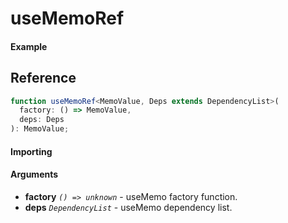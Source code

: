 
<Meta title="Miscellaneous/useMemoRef" component={Example} />

# useMemoRef

#### Example

<Canvas>
  <Story story={Example} inline />
</Canvas>

## Reference

```ts
function useMemoRef<MemoValue, Deps extends DependencyList>(
  factory: () => MemoValue,
  deps: Deps
): MemoValue;
```

#### Importing

<ImportPath />

#### Arguments

- **factory** _`() => unknown`_ - useMemo factory function.
- **deps** _`DependencyList`_ - useMemo dependency list.
